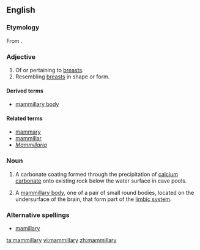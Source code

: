 ==English==

===Etymology===

From {{etyl|la}} {{term|lang=la|mamillaris}}.

===Adjective===
{{en-adj}}

# Of or pertaining to [[breasts]].
# Resembling [[breast]]s in shape or form.

====Derived terms====
* [[mammillary body]]

====Related terms====
* [[mammary]]
* [[mammillar]]
* ''[[Mammillaria]]''

===Noun===
{{en-noun|mammillaries}}

# {{geology|speleology}} A carbonate coating formed through the precipitation of [[calcium]] [[carbonate]] onto existing rock below the water surface in cave pools.
# {{anatomy}} A [[mammillary body]], one of a pair of small round bodies, located on the undersurface of the brain, that form part of the [[limbic system]].

===Alternative spellings===
* [[mamillary]]

[[ta:mammillary]]
[[vi:mammillary]]
[[zh:mammillary]]